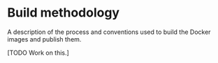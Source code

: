 # Build methodology

A description of the process and conventions used to build the Docker images and publish them.

[TODO Work on this.]
